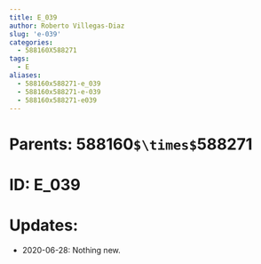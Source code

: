 ```yaml
---
title: E_039
author: Roberto Villegas-Diaz
slug: 'e-039'
categories:
  - 588160X588271
tags:
  - E
aliases:
  - 588160x588271-e_039
  - 588160x588271-e-039
  - 588160x588271-e039
---
```


# **Parents**: 588160`$\times$`588271
# **ID**: E_039
# **Updates**: 
 - 2020-06-28: Nothing new.
